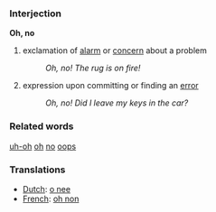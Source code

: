 ===Interjection===

'''Oh, no'''

# exclamation of [[alarm]] or [[concern]] about a problem
#: ''Oh, no! The rug is on fire!''
# expression upon committing or finding an [[error]]
#: ''Oh, no! Did I leave my keys in the car?''

===Related words===
[[uh-oh]]
[[oh]]
[[no]]
[[oops]]

===Translations===
*[[Dutch]]: [[o nee]]
*[[French]]: [[oh non]]